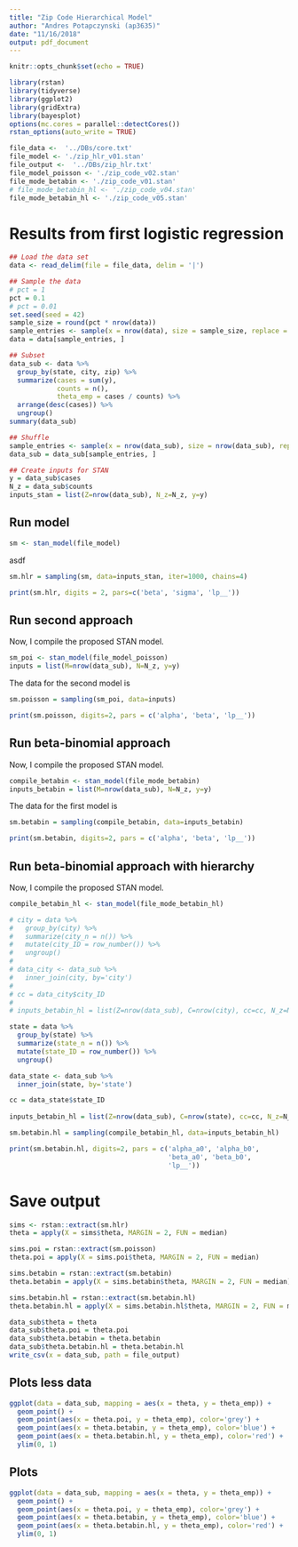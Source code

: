 ```yaml
---
title: "Zip Code Hierarchical Model"
author: "Andres Potapczynski (ap3635)"
date: "11/16/2018"
output: pdf_document
---
```


```r
knitr::opts_chunk$set(echo = TRUE)
```

```r
library(rstan)
library(tidyverse)
library(ggplot2)
library(gridExtra)
library(bayesplot)
options(mc.cores = parallel::detectCores())
rstan_options(auto_write = TRUE)
```

```r
file_data <-  '../DBs/core.txt'
file_model <- './zip_hlr_v01.stan'
file_output <-  '../DBs/zip_hlr.txt'
file_model_poisson <- './zip_code_v02.stan'
file_mode_betabin <- './zip_code_v01.stan'
# file_mode_betabin_hl <- './zip_code_v04.stan'
file_mode_betabin_hl <- './zip_code_v05.stan'
```

# Results from first logistic regression

```r
## Load the data set
data <- read_delim(file = file_data, delim = '|')

## Sample the data
# pct = 1
pct = 0.1
# pct = 0.01
set.seed(seed = 42)
sample_size = round(pct * nrow(data))
sample_entries <- sample(x = nrow(data), size = sample_size, replace = F)
data = data[sample_entries, ]

## Subset
data_sub <- data %>% 
  group_by(state, city, zip) %>% 
  summarize(cases = sum(y),
            counts = n(),
            theta_emp = cases / counts) %>% 
  arrange(desc(cases)) %>% 
  ungroup()
summary(data_sub)

## Shuffle
sample_entries <- sample(x = nrow(data_sub), size = nrow(data_sub), replace = F)
data_sub = data_sub[sample_entries, ]

## Create inputs for STAN
y = data_sub$cases
N_z = data_sub$counts
inputs_stan = list(Z=nrow(data_sub), N_z=N_z, y=y)
```

## Run model

```r
sm <- stan_model(file_model)
```

asdf

```r
sm.hlr = sampling(sm, data=inputs_stan, iter=1000, chains=4)
```

```r
print(sm.hlr, digits = 2, pars=c('beta', 'sigma', 'lp__'))
```

## Run second approach

Now, I compile the proposed STAN model.
```r
sm_poi <- stan_model(file_model_poisson)
inputs = list(M=nrow(data_sub), N=N_z, y=y)
```

The data for the second model is

```r
sm.poisson = sampling(sm_poi, data=inputs)
```

```r
print(sm.poisson, digits=2, pars = c('alpha', 'beta', 'lp__'))
```

## Run beta-binomial approach

Now, I compile the proposed STAN model.
```r
compile_betabin <- stan_model(file_mode_betabin)
inputs_betabin = list(M=nrow(data_sub), N=N_z, y=y)
```

The data for the first model is

```r
sm.betabin = sampling(compile_betabin, data=inputs_betabin)
```

```r
print(sm.betabin, digits=2, pars = c('alpha', 'beta', 'lp__'))
```

## Run beta-binomial approach with hierarchy

Now, I compile the proposed STAN model.
```r
compile_betabin_hl <- stan_model(file_mode_betabin_hl)
```

```r
# city = data %>% 
#   group_by(city) %>% 
#   summarize(city_n = n()) %>% 
#   mutate(city_ID = row_number()) %>% 
#   ungroup()
# 
# data_city <- data_sub %>% 
#   inner_join(city, by='city')
# 
# cc = data_city$city_ID
#   
# inputs_betabin_hl = list(Z=nrow(data_sub), C=nrow(city), cc=cc, N_z=N_z, y=y)
```

```r
state = data %>% 
  group_by(state) %>% 
  summarize(state_n = n()) %>% 
  mutate(state_ID = row_number()) %>% 
  ungroup()

data_state <- data_sub %>% 
  inner_join(state, by='state')

cc = data_state$state_ID
  
inputs_betabin_hl = list(Z=nrow(data_sub), C=nrow(state), cc=cc, N_z=N_z, y=y)
```

```r
sm.betabin.hl = sampling(compile_betabin_hl, data=inputs_betabin_hl)
```

```r
print(sm.betabin.hl, digits=2, pars = c('alpha_a0', 'alpha_b0',
                                        'beta_a0', 'beta_b0',
                                        'lp__'))
```

# Save output

```r
sims <- rstan::extract(sm.hlr)
theta = apply(X = sims$theta, MARGIN = 2, FUN = median)
```

```r
sims.poi = rstan::extract(sm.poisson)
theta.poi = apply(X = sims.poi$theta, MARGIN = 2, FUN = median)
```

```r
sims.betabin = rstan::extract(sm.betabin)
theta.betabin = apply(X = sims.betabin$theta, MARGIN = 2, FUN = median)
```

```r
sims.betabin.hl = rstan::extract(sm.betabin.hl)
theta.betabin.hl = apply(X = sims.betabin.hl$theta, MARGIN = 2, FUN = median)
```

```r
data_sub$theta = theta
data_sub$theta.poi = theta.poi
data_sub$theta.betabin = theta.betabin
data_sub$theta.betabin.hl = theta.betabin.hl
write_csv(x = data_sub, path = file_output)
```

## Plots less data
```r
ggplot(data = data_sub, mapping = aes(x = theta, y = theta_emp)) +
  geom_point() +
  geom_point(aes(x = theta.poi, y = theta_emp), color='grey') +
  geom_point(aes(x = theta.betabin, y = theta_emp), color='blue') +
  geom_point(aes(x = theta.betabin.hl, y = theta_emp), color='red') +
  ylim(0, 1)
```

## Plots
```r
ggplot(data = data_sub, mapping = aes(x = theta, y = theta_emp)) +
  geom_point() +
  geom_point(aes(x = theta.poi, y = theta_emp), color='grey') +
  geom_point(aes(x = theta.betabin, y = theta_emp), color='blue') +
  geom_point(aes(x = theta.betabin.hl, y = theta_emp), color='red') +
  ylim(0, 1)
```

